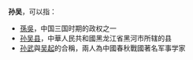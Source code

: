 '''孙吴'''，可以指：
* [[孫吳|孫吳]]，中国三国时期的政权之一
* [[孙吴县|孙吴县]]，中華人民共和國黑龙江省黑河市所辖的县
* [[孙武|孙武]]與[[吴起|吴起]]的合稱，兩人為中國春秋戰國著名军事学家
{{disambig|cat=二字中國相關消歧義}}